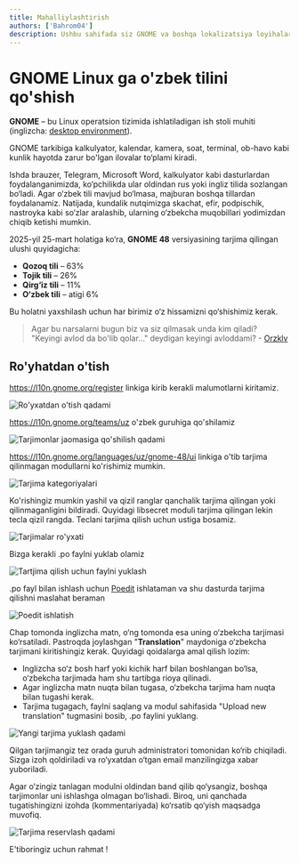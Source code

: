 ```yaml
---
title: Mahalliylashtirish
authors: ['Bahrom04']
description: Ushbu sahifada siz GNOME va boshqa lokalizatsiya loyihalarida ishtirok etish haqida ma'lumot olsangiz bo'ladi
---
```


# GNOME Linux ga o'zbek tilini qo'shish

**GNOME** – bu Linux operatsion tizimida ishlatiladigan ish stoli muhiti (inglizcha: [desktop environment](https://en.wikipedia.org/wiki/Desktop_environment)).

GNOME tarkibiga kalkulyator, kalendar, kamera, soat, terminal, ob-havo kabi kunlik hayotda zarur bo'lgan ilovalar to‘plami kiradi.

Ishda brauzer, Telegram, Microsoft Word, kalkulyator kabi dasturlardan foydalanganimizda, ko‘pchilikda ular oldindan rus yoki ingliz tilida sozlangan bo‘ladi. Agar o‘zbek tili mavjud bo‘lmasa, majburan boshqa tillardan foydalanamiz. Natijada, kundalik nutqimizga skachat, efir, podpischik, nastroyka kabi so‘zlar aralashib, ularning o‘zbekcha muqobillari yodimizdan chiqib ketishi mumkin.

2025-yil 25-mart holatiga ko‘ra, **GNOME 48** versiyasining tarjima qilingan ulushi quyidagicha:

* **Qozoq tili** – 63%
* **Tojik tili** – 26%
* **Qirg‘iz tili** – 11%
* **O‘zbek tili** – atigi 6%

Bu holatni yaxshilash uchun har birimiz o‘z hissamizni qo‘shishimiz kerak.

> Agar bu narsalarni bugun biz va siz qilmasak unda kim qiladi? "Keyingi avlod da bo'lib qolar..." deydigan keyingi avloddami? - [Orzklv](https://orzklv.uz/uz)

## Ro'yhatdan o'tish

https://l10n.gnome.org/register linkiga kirib kerakli malumotlarni kiritamiz.

![Ro'yxatdan o'tish qadami](./l10n/figure-1.png)

https://l10n.gnome.org/teams/uz o'zbek guruhiga qo'shilamiz

![Tarjimonlar jaomasiga qo'shilish qadami](./l10n/figure-2.png)

https://l10n.gnome.org/languages/uz/gnome-48/ui linkiga o'tib tarjima qilinmagan modullarni ko'rishimiz mumkin.

![Tarjima kategoriyalari](./l10n/figure-3.png)

Ko'rishingiz mumkin yashil va qizil ranglar qanchalik tarjima qilingan yoki qilinmaganligini bildiradi.  Quyidagi libsecret moduli tarjima qilingan lekin tecla qizil rangda. Teclani tarjima qilish uchun ustiga bosamiz.

![Tarjimalar ro'yxati](./l10n/figure-4.png)

Bizga kerakli .po faylni yuklab olamiz

![Tartjima qilish uchun faylni yuklash](./l10n/figure-5.png)

.po fayl bilan ishlash uchun [Poedit](https://poedit.net/) ishlataman va shu dasturda tarjima qilishni maslahat  beraman

![Poedit ishlatish](./l10n/figure-6.png)

Chap tomonda inglizcha matn, o‘ng tomonda esa uning o‘zbekcha tarjimasi ko‘rsatiladi. Pastroqda joylashgan "**Translation**" maydoniga o‘zbekcha tarjimani kiritishingiz kerak. Quyidagi qoidalarga amal qilish lozim:

* Inglizcha so‘z bosh harf yoki kichik harf bilan boshlangan bo‘lsa, o‘zbekcha tarjimada ham shu tartibga rioya qilinadi.
* Agar inglizcha matn nuqta bilan tugasa, o‘zbekcha tarjima ham nuqta bilan tugashi kerak.
* Tarjima tugagach, faylni saqlang va modul sahifasida "Upload new translation" tugmasini bosib, .po faylini yuklang.

![Yangi tarjima yuklash qadami](./l10n/figure-7.png)

Qilgan tarjimangiz tez orada guruh administratori tomonidan ko‘rib chiqiladi. Sizga izoh qoldiriladi va ro‘yxatdan o‘tgan email manzilingizga xabar yuboriladi.

Agar o‘zingiz tanlagan modulni oldindan band qilib qo‘ysangiz, boshqa tarjimonlar uni ishlashga olmagan bo‘lishadi. Biroq, uni qanchada tugatishingizni izohda (kommentariyada) ko‘rsatib qo‘yish maqsadga muvofiq.

![Tarjima reservlash qadami](./l10n/figure-8.png)

E'tiboringiz uchun rahmat !
